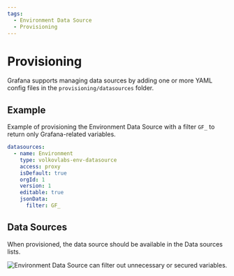 ```yaml
---
tags:
  - Environment Data Source
  - Provisioning
---
```



# Provisioning

Grafana supports managing data sources by adding one or more YAML config files in the `provisioning/datasources` folder.

## Example

Example of provisioning the Environment Data Source with a filter `GF_` to return only Grafana-related variables.

```yaml
datasources:
  - name: Environment
    type: volkovlabs-env-datasource
    access: proxy
    isDefault: true
    orgId: 1
    version: 1
    editable: true
    jsonData:
      filter: GF_
```

## Data Sources

When provisioned, the data source should be available in the Data sources lists.

<Image
  title="Environment Data Source can filter out unnecessary or secured variables."
  src="/img/plugins/volkovlabs-env-datasource/configuration.png"
/>
